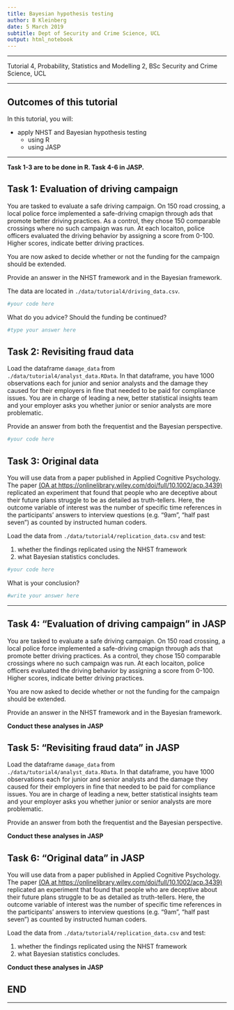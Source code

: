 ```yaml
---
title: Bayesian hypothesis testing
author: B Kleinberg
date: 5 March 2019
subtitle: Dept of Security and Crime Science, UCL
output: html_notebook
---
```


---

Tutorial 4, Probability, Statistics and Modelling 2, BSc Security and Crime Science, UCL

---

## Outcomes of this tutorial

In this tutorial, you will:

- apply NHST and Bayesian hypothesis testing
    - using R
    - using JASP

---

**Task 1-3 are to be done in R. Task 4-6 in JASP.**

## Task 1: Evaluation of driving campaign

You are tasked to evaluate a safe driving campaign. On 150 road crossing, a local police force implemented a safe-driving cmapign through ads that promote better driving practices. As a control, they chose 150 comparable crossings where no such campaign was run. At each locaiton, police officers evaluated the driving behavior by assigning a score from 0-100. Higher scores, indicate better driving practices.

You are now asked to decide whether or not the funding for the campaign should be extended.

Provide an answer in the NHST framework and in the Bayesian framework.

The data are located in `./data/tutorial4/driving_data.csv`.

```r
#your code here


```

What do you advice? Should the funding be continued?

```r
#type your answer here


```


## Task 2: Revisiting fraud data

Load the dataframe `damage_data` from `./data/tutorial4/analyst_data.RData`. In that dataframe, you have 1000 observations each for junior and senior analysts and the damage they caused for their employers in fine that needed to be paid for compliance issues. You are in charge of leading a new, better statistical insights team and your employer asks you whether junior or senior analysts are more problematic.

Provide an answer from both the frequentist and the Bayesian perspective.

```r
#your code here


```

## Task 3: Original data

You will use data from a paper published in Applied Cognitive Psychology. The paper [(OA at https://onlinelibrary.wiley.com/doi/full/10.1002/acp.3439)](https://onlinelibrary.wiley.com/doi/full/10.1002/acp.3439) replicated an experiment that found that people who are deceptive about their future plans struggle to be as detailed as truth-tellers. Here, the outcome variable of interest was the number of specific time references in the participants' answers to interview questions (e.g. "9am", "half past seven") as counted by instructed human coders.

Load the data from `./data/tutorial4/replication_data.csv` and test:

1. whether the findings replicated using the NHST framework
2. what Bayesian statistics concludes.

```r
#your code here

```

What is your conclusion?

```r
#write your answer here


```


---

## Task 4: "Evaluation of driving campaign" in JASP

You are tasked to evaluate a safe driving campaign. On 150 road crossing, a local police force implemented a safe-driving cmapign through ads that promote better driving practices. As a control, they chose 150 comparable crossings where no such campaign was run. At each locaiton, police officers evaluated the driving behavior by assigning a score from 0-100. Higher scores, indicate better driving practices.

You are now asked to decide whether or not the funding for the campaign should be extended.

Provide an answer in the NHST framework and in the Bayesian framework.

**Conduct these analyses in JASP**

## Task 5: "Revisiting fraud data" in JASP

Load the dataframe `damage_data` from `./data/tutorial4/analyst_data.RData`. In that dataframe, you have 1000 observations each for junior and senior analysts and the damage they caused for their employers in fine that needed to be paid for compliance issues. You are in charge of leading a new, better statistical insights team and your employer asks you whether junior or senior analysts are more problematic.

Provide an answer from both the frequentist and the Bayesian perspective.


**Conduct these analyses in JASP**

## Task 6: "Original data" in JASP

You will use data from a paper published in Applied Cognitive Psychology. The paper [(OA at https://onlinelibrary.wiley.com/doi/full/10.1002/acp.3439)](https://onlinelibrary.wiley.com/doi/full/10.1002/acp.3439) replicated an experiment that found that people who are deceptive about their future plans struggle to be as detailed as truth-tellers. Here, the outcome variable of interest was the number of specific time references in the participants' answers to interview questions (e.g. "9am", "half past seven") as counted by instructed human coders.

Load the data from `./data/tutorial4/replication_data.csv` and test:

1. whether the findings replicated using the NHST framework
2. what Bayesian statistics concludes.


**Conduct these analyses in JASP**

## END

---


